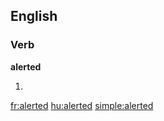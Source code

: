 ==English==

===Verb===
'''alerted'''

# {{past of|[[alert]]}}

[[fr:alerted]]
[[hu:alerted]]
[[simple:alerted]]